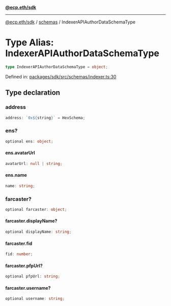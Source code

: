 [**@ecp.eth/sdk**](/sdk-reference/index.mdx)

***

[@ecp.eth/sdk](/sdk-reference/index.mdx) / [schemas](/sdk-reference/schemas/index.mdx) / IndexerAPIAuthorDataSchemaType

# Type Alias: IndexerAPIAuthorDataSchemaType

```ts
type IndexerAPIAuthorDataSchemaType = object;
```

Defined in: [packages/sdk/src/schemas/indexer.ts:30](https://github.com/ecp-eth/comments-monorepo/blob/main/packages/sdk/src/schemas/indexer.ts#L30)

## Type declaration

### address

```ts
address: `0x${string}` = HexSchema;
```

### ens?

```ts
optional ens: object;
```

#### ens.avatarUrl

```ts
avatarUrl: null | string;
```

#### ens.name

```ts
name: string;
```

### farcaster?

```ts
optional farcaster: object;
```

#### farcaster.displayName?

```ts
optional displayName: string;
```

#### farcaster.fid

```ts
fid: number;
```

#### farcaster.pfpUrl?

```ts
optional pfpUrl: string;
```

#### farcaster.username?

```ts
optional username: string;
```
